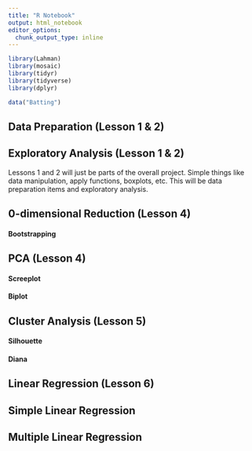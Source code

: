 ```yaml
---
title: "R Notebook"
output: html_notebook
editor_options: 
  chunk_output_type: inline
---
```


```r
library(Lahman)
library(mosaic)
library(tidyr)
library(tidyverse)
library(dplyr)
```

```r
data("Batting")
```

## Data Preparation (Lesson 1 & 2)

## Exploratory Analysis (Lesson 1 & 2)
Lessons 1 and 2 will just be parts of the overall project. Simple things like data manipulation, apply functions, boxplots, etc. This will be data preparation items and exploratory analysis.


## 0-dimensional Reduction (Lesson 4)

#### Bootstrapping

## PCA (Lesson 4)

#### Screeplot

#### Biplot

## Cluster Analysis (Lesson 5)

#### Silhouette

#### Diana

## Linear Regression (Lesson 6)

## Simple Linear Regression

## Multiple Linear Regression
